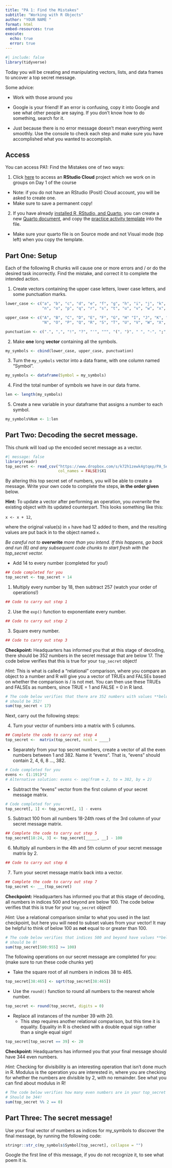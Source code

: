 ```yaml
---
title: "PA 1: Find the Mistakes"
subtitle: "Working with R Objects"
author: "YOUR NAME "
format: html
embed-resources: true
execute:
  echo: true
  error: true
---
```


```r
#| include: false
library(tidyverse)
```

Today you will be creating and manipulating vectors, lists, and data frames to uncover a top secret message.

Some advice:

+ Work with those around you

+ Google is your friend!  If an error is confusing, copy it into Google and see what other people are saying.  If you don't know how to do something, search for it.

+ Just because there is no error message doesn't mean everything went smoothly. Use the console to check each step and make sure you have accomplished what you wanted to accomplish.

## Access

You can access PA1: Find the Mistakes one of two ways:

1. Click [here](https://posit.cloud/content/5172799) to access an **RStudio Cloud** project which we work on in groups on Day 1 of the course
  + Note: if you do not have an RStudio (Posit) Cloud account, you will be asked to create one.
  + Make sure to save a permanent copy!

2. If you have already [installed R, RStudio, and Quarto](https://earobinson95.github.io/stat331-calpoly-text/01-introduction.html#checkin3-install), you can create a new [Quarto document](https://earobinson95.github.io/stat331-calpoly-text/01-introduction.html#notebooks), and copy the [practice activity template](https://raw.githubusercontent.com/earobinson95/stat331-calpoly/master/practice-activities/PA1-find-the-mistakes.qmd?token=GHSAT0AAAAAABYBOW2KDYAEG2R7JS4OT2HMY54NK7A) into the file.
  + Make sure your quarto file is on Source mode and not Visual mode (top left) when you copy the template.

## Part One: Setup

Each of the following R chunks will cause one or more errors and / or do the desired task incorrectly.  Find the mistake, and correct it to complete the intended action.

1. Create vectors containing the upper case letters, lower case letters, and some punctuation marks.

```r
lower_case <- c("a", "b", "c", "d", "e", "f", "g", "h", "i", "j", "k", "l", "m",
                "n", "o", "p", "q", "r", "s", "t", "u", "v", "w", "x", "y", "z")

upper_case <- c("A", "B", "C", "D", "E", "F", "G", "H" "I", "J", "K", "L", "M",
                "N", "O", "P", "Q", "R", "S", "T", "U", "V", "W", "X", "Y", "Z")

punctuation <- c(".", ",", "!", "?", "'", """, "(", ")", " ", "-", ";", ":")
```

2. Make **one** long **vector** containing all the symbols.

```r
my_symbols <- cbind(lower_case, upper_case, punctuation)
```

3. Turn the `my_symbols` vector into a data frame, with one column named 
"Symbol".

```r
my_symbols <- dataframe(Symbol = my_symbols)
```


4. Find the total number of symbols we have in our data frame.  

```r
len <- length(my_symbols)
```


5. Create a new variable in your dataframe that assigns a number to each symbol.

```r
my_symbols%Num <- 1:len
```


## Part Two: Decoding the secret message.

This chunk will load up the encoded secret message as a vector.

```r
#| message: false
library(readr)
top_secret <- read_csv("https://www.dropbox.com/s/k72h1zewk4gtqep/PA_Secret_Code?dl=1", 
                       col_names = FALSE)$X1
```

By altering this top secret set of numbers, you will be able to create a
message. Write your own code to complete the steps, **in the order given**
below.

**Hint:** To update a vector after performing an operation, you *overwrite* the 
existing object with its updated counterpart. This looks something like this:

`x <- x + 12`,

where the original value(s) in `x` have had 12 added to them, and the resulting 
values are put back in to the object named `x`.

*Be careful not to* **overwrite** *more than you intend. If this happens, go back and run (6) and any subsequent code chunks to start fresh with the top_secret vector.*

+ Add 14 to every number (completed for you!)

```r
## Code completed for you
top_secret <- top_secret + 14
```

1. Multiply every number by 18, then subtract 257 (watch your order of operations!)

```r
## Code to carry out step 1

```

2. Use the `exp()` function to exponentiate every number.

```r
## Code to carry out step 2

```

3. Square every number.

```r
## Code to carry out step 3

```

**Checkpoint:** Headquarters has informed you that at this stage of decoding,
there should be 352 numbers in the secret message that are below 17. The code
below verifies that this is true for your `top_secret` object!

*Hint:* This is what is called a "relational" comparison, where you compare 
an object to a number and R will give you a vector of TRUEs and FALSEs based 
on whether the comparison is / is not met. You can then use these TRUEs and 
FALSEs as numbers, since TRUE = 1 and FALSE = 0 in R land.

```r
# The code below verifies that there are 352 numbers with values **below** 17
# should be 352!
sum(top_secret < 17)
```

Next, carry out the following steps: 

4. Turn your vector of numbers into a matrix with 5 columns.

```r
## Complete the code to carry out step 4
top_secret <-  matrix(top_secret, ncol = ____)
```

+ Separately from your top secret numbers, create a vector of all the even
numbers between 1 and 382. Name it "evens". That is, "evens" should contain
2, 4, 6, 8 ..., 382.

```r
# Code completed for you
evens <- (1:191)*2
# Alternative solution: evens <- seq(from = 2, to = 382, by = 2)
```

+ Subtract the "evens" vector from the first column of your secret message
matrix.

```r
# Code completed for you
top_secret[, 1] <- top_secret[, 1] - evens
```

5. Subtract 100 from all numbers 18-24th rows of the 3rd column of your secret
message matrix.

```r
## Complete the code to carry out step 5
top_secret[18:24, 3] <- top_secret[_____, __] - 100
```

6. Multiply all numbers in the 4th and 5th column of your secret message matrix
by 2.

```r
## Code to carry out step 6

```

7. Turn your secret message matrix back into a vector.

```r
## Complete the code to carry out step 7
top_secret <- ___(top_secret)
```

**Checkpoint:** Headquarters has informed you that at this stage of decoding,
all numbers in indices 500 and beyond are below 100. The code below verifies
that this is true for your `top_secret` object! 

*Hint:* Use a relational comparison similar to what you used in the last
checkpoint, but here you will need to subset values from your vector! It may be
helpful to think of below 100 as **not** equal to or greater than 100.


```r
# The code below verifies that indices 500 and beyond have values **below** 100
# should be 0!
sum(top_secret[500:955] >= 100)
```

The following operations on our secret message are completed for you: (make sure to run these code chunks yet)

+ Take the square root of all numbers in indices 38 to 465.

```r
top_secret[38:465] <- sqrt(top_secret[38:465])
```

+ Use the `round()` function to round all numbers to the nearest whole number.

```r
top_secret <- round(top_secret, digits = 0)
```

+ Replace all instances of the number 39 with 20.
  + This step requires another relational comparison, but this time it is
equality. Equality in R is checked with a double equal sign rather than a single
equal sign!

```r
top_secret[top_secret == 39] <- 20
```


**Checkpoint:** Headquarters has informed you that your final message should
have 344 even numbers.

*Hint:* Checking for divisibility is an interesting operation that isn't done
much in R. Modulus is the operation you are interested in, where you are
checking for whether the numbers are divisible by 2, with no remainder. See what
you can find about modulus in R!

```r
# The code below verifies how many even numbers are in your top_secret vector
# Should be 344!
sum(top_secret %% 2 == 0)
```


## Part Three: The secret message!

Use your final vector of numbers as indices for my_symbols to discover the final
message, by running the following code:

```r
stringr::str_c(my_symbols$Symbol[top_secret], collapse = "")
```


Google the first line of this message, if you do not recognize it, to see what
poem it is.

